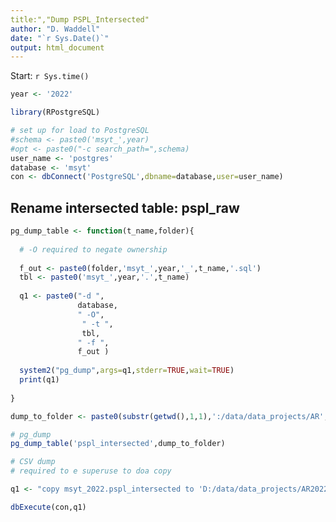 ```yaml
---
title:","Dump PSPL_Intersected"
author: "D. Waddell"
date: "`r Sys.Date()`"
output: html_document
---
```


Start: `r Sys.time()`

```r


year <- '2022'

library(RPostgreSQL)

# set up for load to PostgreSQL
#schema <- paste0('msyt_',year)
#opt <- paste0("-c search_path=",schema)
user_name <- 'postgres'
database <- 'msyt'
con <- dbConnect('PostgreSQL',dbname=database,user=user_name)


```

## Rename intersected table: pspl_raw

```r




pg_dump_table <- function(t_name,folder){
  
  # -O required to negate ownership
  
  f_out <- paste0(folder,'msyt_',year,'_',t_name,'.sql')
  tbl <- paste0('msyt_',year,'.',t_name)
  
  q1 <- paste0("-d ",
               database,
               " -O",
                " -t ",
                tbl,
               " -f ",
               f_out )
  
  system2("pg_dump",args=q1,stderr=TRUE,wait=TRUE)
  print(q1)
  
}

dump_to_folder <- paste0(substr(getwd(),1,1),':/data/data_projects/AR',year,'/PSPL/si_data/')

# pg_dump
pg_dump_table('pspl_intersected',dump_to_folder)

# CSV dump
# required to e superuse to doa copy

q1 <- "copy msyt_2022.pspl_intersected to 'D:/data/data_projects/AR2022/pspl_intersected.csv' csv header"

dbExecute(con,q1)



```